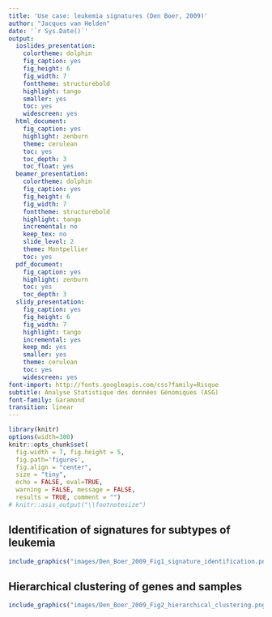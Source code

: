 ```yaml
---
title: 'Use case: leukemia signatures (Den Boer, 2009)'
author: "Jacques van Helden"
date: '`r Sys.Date()`'
output:
  ioslides_presentation:
    colortheme: dolphin
    fig_caption: yes
    fig_height: 6
    fig_width: 7
    fonttheme: structurebold
    highlight: tango
    smaller: yes
    toc: yes
    widescreen: yes
  html_document:
    fig_caption: yes
    highlight: zenburn
    theme: cerulean
    toc: yes
    toc_depth: 3
    toc_float: yes
  beamer_presentation:
    colortheme: dolphin
    fig_caption: yes
    fig_height: 6
    fig_width: 7
    fonttheme: structurebold
    highlight: tango
    incremental: no
    keep_tex: no
    slide_level: 2
    theme: Montpellier
    toc: yes
  pdf_document:
    fig_caption: yes
    highlight: zenburn
    toc: yes
    toc_depth: 3
  slidy_presentation:
    fig_caption: yes
    fig_height: 6
    fig_width: 7
    highlight: tango
    incremental: yes
    keep_md: yes
    smaller: yes
    theme: cerulean
    toc: yes
    widescreen: yes
font-import: http://fonts.googleapis.com/css?family=Risque
subtitle: Analyse Statistique des données Génomiques (ASG)
font-family: Garamond
transition: linear
---
```


```r
library(knitr)
options(width=300)
knitr::opts_chunk$set(
  fig.width = 7, fig.height = 5, 
  fig.path='figures',
  fig.align = "center", 
  size = "tiny", 
  echo = FALSE, eval=TRUE, 
  warning = FALSE, message = FALSE, 
  results = TRUE, comment = "")
# knitr::asis_output("\\footnotesize")

```

## Identification of signatures for subtypes of leukemia

```r
include_graphics("images/Den_Boer_2009_Fig1_signature_identification.png") 
```

## Hierarchical clustering of genes and samples

```r
include_graphics("images/Den_Boer_2009_Fig2_hierarchical_clustering.png") 
```




